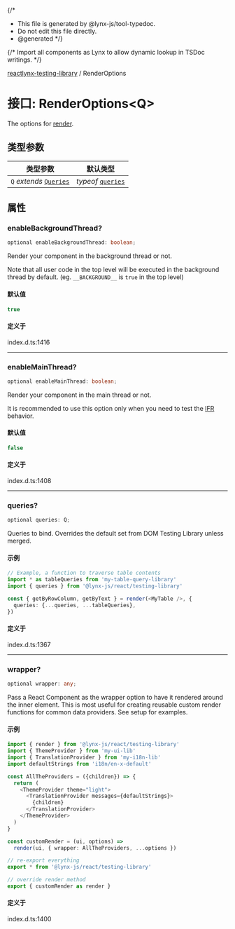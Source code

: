 {/*
* This file is generated by @lynx-js/tool-typedoc.
* Do not edit this file directly.
* @generated
*/}

{/* Import all components as Lynx to allow dynamic lookup in TSDoc writings. */}


[reactlynx-testing-library](/api/reactlynx-testing-library/index.mdx) / RenderOptions

# 接口: RenderOptions\<Q\>

The options for [render](/api/reactlynx-testing-library/Function.render.mdx).

## 类型参数

| 类型参数 | 默认类型 |
| ------ | ------ |
| `Q` *extends* [`Queries`](/api/reactlynx-testing-library/Interface.Queries.mdx) | *typeof* [`queries`](/api/reactlynx-testing-library/Namespace.queries.mdx) |

## 属性

### enableBackgroundThread?

```ts
optional enableBackgroundThread: boolean;
```

Render your component in the background thread or not.

Note that all user code in the top level will be executed in the background thread by default. (eg. `__BACKGROUND__` is `true` in the top level)

#### 默认值

```ts
true
```

#### 定义于

index.d.ts:1416

***

### enableMainThread?

```ts
optional enableMainThread: boolean;
```

Render your component in the main thread or not.

It is recommended to use this option only when you need to test the [IFR](/guide/interaction/ifr.html) behavior.

#### 默认值

```ts
false
```

#### 定义于

index.d.ts:1408

***

### queries?

```ts
optional queries: Q;
```

Queries to bind. Overrides the default set from DOM Testing Library unless merged.

#### 示例

```ts
// Example, a function to traverse table contents
import * as tableQueries from 'my-table-query-library'
import { queries } from '@lynx-js/react/testing-library'

const { getByRowColumn, getByText } = render(<MyTable />, {
  queries: {...queries, ...tableQueries},
})

```

#### 定义于

index.d.ts:1367

***

### wrapper?

```ts
optional wrapper: any;
```

Pass a React Component as the wrapper option to have it rendered around the inner element. This is most useful for creating
 reusable custom render functions for common data providers. See setup for examples.

#### 示例

```ts
import { render } from '@lynx-js/react/testing-library'
import { ThemeProvider } from 'my-ui-lib'
import { TranslationProvider } from 'my-i18n-lib'
import defaultStrings from 'i18n/en-x-default'

const AllTheProviders = ({children}) => {
  return (
    <ThemeProvider theme="light">
      <TranslationProvider messages={defaultStrings}>
        {children}
      </TranslationProvider>
    </ThemeProvider>
  )
}

const customRender = (ui, options) =>
  render(ui, { wrapper: AllTheProviders, ...options })

// re-export everything
export * from '@lynx-js/react/testing-library'

// override render method
export { customRender as render }
```

#### 定义于

index.d.ts:1400
